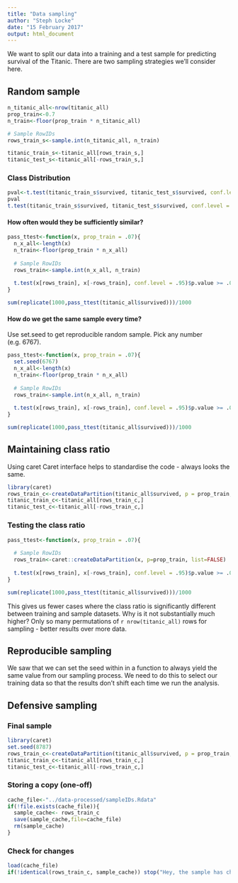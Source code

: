 ```yaml
---
title: "Data sampling"
author: "Steph Locke"
date: "15 February 2017"
output: html_document
---
```


We want to split our data into a training and a test sample for predicting survival of the Titanic. There are two sampling strategies we'll consider here. 

## Random sample
```r
n_titanic_all<-nrow(titanic_all)
prop_train<-0.7
n_train<-floor(prop_train * n_titanic_all)

# Sample RowIDs
rows_train_s<-sample.int(n_titanic_all, n_train)

titanic_train_s<-titanic_all[rows_train_s,]
titanic_test_s<-titanic_all[-rows_train_s,]
```

### Class Distribution
```r
pval<-t.test(titanic_train_s$survived, titanic_test_s$survived, conf.level = .95)$p.value 
pval
t.test(titanic_train_s$survived, titanic_test_s$survived, conf.level = .95)$p.value >= .05
```

#### How often would they be sufficiently similar?
```r
pass_ttest<-function(x, prop_train = .07){
  n_x_all<-length(x)
  n_train<-floor(prop_train * n_x_all)
  
  # Sample RowIDs
  rows_train<-sample.int(n_x_all, n_train)
  
  t.test(x[rows_train], x[-rows_train], conf.level = .95)$p.value >= .05
}

sum(replicate(1000,pass_ttest(titanic_all$survived)))/1000
```

#### How do we get the same sample every time?
Use set.seed to get reproducible random sample.  Pick any number (e.g. 6767).
```r
pass_ttest<-function(x, prop_train = .07){
  set.seed(6767)
  n_x_all<-length(x)
  n_train<-floor(prop_train * n_x_all)
  
  # Sample RowIDs
  rows_train<-sample.int(n_x_all, n_train)
  
  t.test(x[rows_train], x[-rows_train], conf.level = .95)$p.value >= .05
}

sum(replicate(1000,pass_ttest(titanic_all$survived)))/1000
```

## Maintaining class ratio
Using caret
Caret interface helps to standardise the code - always looks the same.
```r
library(caret)
rows_train_c<-createDataPartition(titanic_all$survived, p = prop_train, list=FALSE)
titanic_train_c<-titanic_all[rows_train_c,]
titanic_test_c<-titanic_all[-rows_train_c,]
```

### Testing the class ratio

```r
pass_ttest<-function(x, prop_train = .07){
  
  # Sample RowIDs
  rows_train<-caret::createDataPartition(x, p=prop_train, list=FALSE)
  
  t.test(x[rows_train], x[-rows_train], conf.level = .95)$p.value >= .05
}

sum(replicate(1000,pass_ttest(titanic_all$survived)))/1000
```

This gives us fewer cases where the class ratio is significantly different between training and sample datasets. Why is it not substantially much higher? Only so many permutations of `r nrow(titanic_all)` rows for sampling - better results over more data.

## Reproducible sampling
We saw that we can set the seed within in a function to always yield the same value from our sampling process. We need to do this to select our training data so that the results don't shift each time we run the analysis.

## Defensive sampling
### Final sample
```r
library(caret)
set.seed(8787)
rows_train_c<-createDataPartition(titanic_all$survived, p = prop_train, list=FALSE)
titanic_train_c<-titanic_all[rows_train_c,]
titanic_test_c<-titanic_all[-rows_train_c,]
```

### Storing a copy (one-off)
```r
cache_file<-"../data-processed/sampleIDs.Rdata"
if(!file.exists(cache_file)){
  sample_cache<- rows_train_c
  save(sample_cache,file=cache_file)
  rm(sample_cache)
}
```


### Check for changes
```r
load(cache_file)
if(!identical(rows_train_c, sample_cache)) stop("Hey, the sample has changed, you should check that out!")
```



